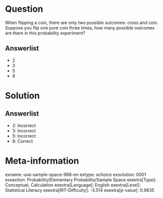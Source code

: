 Question
========

When flipping a coin, there are only two possible outcomes: cross and coin. Suppose you flip one pure coin three times, how many possible outcomes are there in this probability experiment?

Answerlist
----------

* 2
* 3
* 5
* 8

Solution
========

Answerlist
----------

* 2: Incorrect
* 3: Incorrect
* 5: Incorrect
* 8: Correct

Meta-information
================
exname: uva-sample-space-988-en
extype: schoice
exsolution: 0001
exsection: Probability/Elementary Probability/Sample Space
exextra[Type]: Conceptual, Calculation
exextra[Language]: English
exextra[Level]: Statistical Literacy
exextra[IRT-Difficulty]: -3.514
exextra[p-value]: 0.9835
